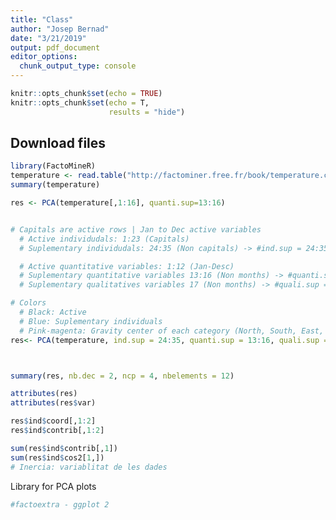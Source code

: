 ```yaml
---
title: "Class"
author: "Josep Bernad"
date: "3/21/2019"
output: pdf_document
editor_options: 
  chunk_output_type: console
---
```


```r
knitr::opts_chunk$set(echo = TRUE)
knitr::opts_chunk$set(echo = T,
                      results = "hide")
```

## Download files
```r
library(FactoMineR)
temperature <- read.table("http://factominer.free.fr/book/temperature.csv", header = TRUE, sep=";", dec = ".", row.names = 1)
summary(temperature)
```


```r
res <- PCA(temperature[,1:16], quanti.sup=13:16)


# Capitals are active rows | Jan to Dec active variables
  # Active individudals: 1:23 (Capitals)
  # Suplementary individudals: 24:35 (Non capitals) -> #ind.sup = 24:35

  # Active quantitative variables: 1:12 (Jan-Desc)
  # Suplementary quantitative variables 13:16 (Non months) -> #quanti.sup = 13:16
  # Suplementary qualitatives variables 17 (Non months) -> #quali.sup = 17

# Colors
  # Black: Active
  # Blue: Suplementary individuals
  # Pink-magenta: Gravity center of each category (North, South, East, West)
res<- PCA(temperature, ind.sup = 24:35, quanti.sup = 13:16, quali.sup = 17)



summary(res, nb.dec = 2, ncp = 4, nbelements = 12)

attributes(res)
attributes(res$var)

res$ind$coord[,1:2]
res$ind$contrib[,1:2]

sum(res$ind$contrib[,1])
sum(res$ind$cos2[1,])
# Inercia: variablitat de les dades
```


Library for PCA plots
```r
#factoextra - ggplot 2
```

